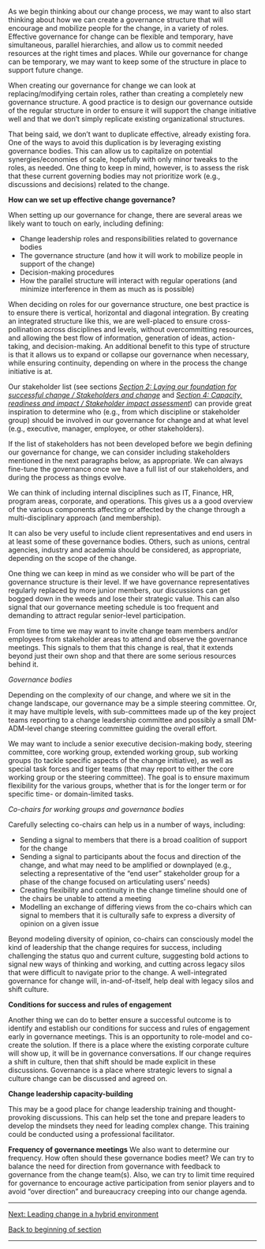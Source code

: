 As we begin thinking about our change process, we may want to also start thinking about how we can create a governance structure that will encourage and mobilize people for the change, in a variety of roles. Effective governance for change can be flexible and temporary, have simultaneous, parallel hierarchies, and allow us to commit needed resources at the right times and places. While our governance for change can be temporary, we may want to keep some of the structure in place to support future change.

When creating our governance for change we can look at replacing/modifying certain roles, rather than creating a completely new governance structure. A good practice is to design our governance outside of the regular structure in order to ensure it will support the change initiative well and that we don’t simply replicate existing organizational structures.

That being said, we don’t want to duplicate effective, already existing fora. One of the ways to avoid this duplication is by leveraging existing governance bodies. This can allow us to capitalize on potential synergies/economies of scale, hopefully with only minor tweaks to the roles, as needed. One thing to keep in mind, however, is to assess the risk that these current governing bodies may not prioritize work (e.g., discussions and decisions) related to the change.

'''How can we set up effective change governance?'''

When setting up our governance for change, there are several areas we likely want to touch on early, including defining:

* Change leadership roles and responsibilities related to governance bodies
* The governance structure (and how it will work to mobilize people in support of the change)
* Decision-making procedures
* How the parallel structure will interact with regular operations (and minimize interference in them as much as is possible)

When deciding on roles for our governance structure, one best practice is to ensure there is vertical, horizontal and diagonal integration. By creating an integrated structure like this, we are well-placed to ensure cross-pollination across disciplines and levels, without overcommitting resources, and allowing the best flow of information, generation of ideas, action-taking, and decision-making. An additional benefit to this type of structure is that it allows us to expand or collapse our governance when necessary, while ensuring continuity, depending on where in the process the change initiative is at.

Our stakeholder list (see sections ''[https://articles.alpha.canada.ca/framework-for-leading-change/stakeholders-and-change/ Section 2: Laying our foundation for successful change / Stakeholders and change]'' and ''[https://articles.alpha.canada.ca/framework-for-leading-change/stakeholders-and-change/ Section 4: Capacity, readiness and impact / Stakeholder impact assessment]'') can provide great inspiration to determine who (e.g., from which discipline or stakeholder group) should be involved in our governance for change and at what level (e.g., executive, manager, employee, or other stakeholders).

If the list of stakeholders has not been developed before we begin defining our governance for change, we can consider including stakeholders mentioned in the next paragraphs below, as appropriate. We can always fine-tune the governance once we have a full list of our stakeholders, and during the process as things evolve.

We can think of including internal disciplines such as IT, Finance, HR, program areas, corporate, and operations. This gives us a a good overview of the various components affecting or affected by the change through a multi-disciplinary approach (and membership).

It can also be very useful to include client representatives and end users in at least some of these governance bodies. Others, such as unions, central agencies, industry and academia should be considered, as appropriate, depending on the scope of the change.

One thing we can keep in mind as we consider who will be part of the governance structure is their level. If we have governance representatives regularly replaced by more junior members, our discussions can get bogged down in the weeds and lose their strategic value. This can also signal that our governance meeting schedule is too frequent and demanding to attract regular senior-level participation.

From time to time we may want to invite change team members and/or employees from stakeholder areas to attend and observe the governance meetings. This signals to them that this change is real, that it extends beyond just their own shop and that there are some serious resources behind it.

''Governance bodies''

Depending on the complexity of our change, and where we sit in the change landscape, our governance may be a simple steering committee. Or, it may have multiple levels, with sub-committees made up of the key project teams reporting to a change leadership committee and possibly a small DM-ADM-level change steering committee guiding the overall effort.

We may want to include a senior executive decision-making body, steering committee, core working group, extended working group, sub working groups (to tackle specific aspects of the change initiative), as well as special task forces and tiger teams (that may report to either the core working group or the steering committee). The goal is to ensure maximum flexibility for the various groups, whether that is for the longer term or for specific time- or domain-limited tasks.

''Co-chairs for working groups and governance bodies''

Carefully selecting co-chairs can help us in a number of ways, including:

* Sending a signal to members that there is a broad coalition of support for the change
* Sending a signal to participants about the focus and direction of the change, and what may need to be amplified or downplayed (e.g., selecting a representative of the “end user” stakeholder group for a phase of the change focused on articulating users’ needs)
* Creating flexibility and continuity in the change timeline should one of the chairs be unable to attend a meeting 
* Modelling an exchange of differing views from the co-chairs which can signal to members that it is culturally safe to express a diversity of opinion on a given issue

Beyond modeling diversity of opinion, co-chairs can consciously model the kind of leadership that the change requires for success, including challenging the status quo and current culture, suggesting bold actions to signal new ways of thinking and working, and cutting across legacy silos that were difficult to navigate prior to the change. A well-integrated governance for change will, in-and-of-itself, help deal with legacy silos and shift culture.

'''Conditions for success and rules of engagement'''

Another thing we can do to better ensure a successful outcome is to identify and establish our conditions for success and rules of engagement early in governance meetings. This is an opportunity to role-model and co-create the solution. If there is a place where the existing corporate culture will show up, it will be in governance conversations. If our change requires a shift in culture, then that shift should be made explicit in these discussions. Governance is a place where strategic levers to signal a culture change can be discussed and agreed on. 

'''Change leadership capacity-building'''

This may be a good place for change leadership training and thought-provoking discussions. This can help set the tone and prepare leaders to develop the mindsets they need for leading complex change. This training could be conducted using a professional facilitator.

'''Frequency of governance meetings''' We also want to determine our frequency. How often should these governance bodies meet? We can try to balance the need for direction from governance with feedback to governance from the change team(s). Also, we can try to limit time required for governance to encourage active participation from senior players and to avoid “over direction” and bureaucracy creeping into our change agenda.


-----

[https://articles.alpha.canada.ca/framework-for-leading-change/?page_id=168 Next: Leading change in a hybrid environment]

[https://articles.alpha.canada.ca/framework-for-leading-change/navigating-the-world-of-change/ Back to beginning of section]


-----

